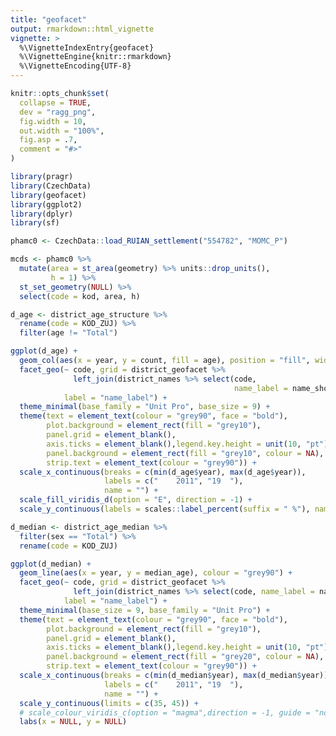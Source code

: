 ```yaml
---
title: "geofacet"
output: rmarkdown::html_vignette
vignette: >
  %\VignetteIndexEntry{geofacet}
  %\VignetteEngine{knitr::rmarkdown}
  %\VignetteEncoding{UTF-8}
---
```


```r
knitr::opts_chunk$set(
  collapse = TRUE,
  dev = "ragg_png",
  fig.width = 10,
  out.width = "100%",
  fig.asp = .7,
  comment = "#>"
)
```

```r
library(pragr)
library(CzechData)
library(geofacet)
library(ggplot2)
library(dplyr)
library(sf)
```

```r
phamc0 <- CzechData::load_RUIAN_settlement("554782", "MOMC_P")

mcds <- phamc0 %>% 
  mutate(area = st_area(geometry) %>% units::drop_units(),
         h = 1) %>% 
  st_set_geometry(NULL) %>% 
  select(code = kod, area, h)
```


```r
d_age <- district_age_structure %>% 
  rename(code = KOD_ZUJ) %>% 
  filter(age != "Total") 

ggplot(d_age) +
  geom_col(aes(x = year, y = count, fill = age), position = "fill", width = 1) +
  facet_geo(~ code, grid = district_geofacet %>% 
              left_join(district_names %>% select(code, 
                                                  name_label = name_short)),
            label = "name_label") +
  theme_minimal(base_family = "Unit Pro", base_size = 9) +
  theme(text = element_text(colour = "grey90", face = "bold"), 
        plot.background = element_rect(fill = "grey10"),
        panel.grid = element_blank(), 
        axis.ticks = element_blank(),legend.key.height = unit(10, "pt"),
        panel.background = element_rect(fill = "grey10", colour = NA), 
        strip.text = element_text(colour = "grey90")) +
  scale_x_continuous(breaks = c(min(d_age$year), max(d_age$year)), 
                     labels = c("    2011", "19  "), 
                     name = "") +
  scale_fill_viridis_d(option = "E", direction = -1) +
  scale_y_continuous(labels = scales::label_percent(suffix = " %"), name = NULL)

```

```r
d_median <- district_age_median %>% 
  filter(sex == "Total") %>% 
  rename(code = KOD_ZUJ)

ggplot(d_median) +
  geom_line(aes(x = year, y = median_age), colour = "grey90") +
  facet_geo(~ code, grid = district_geofacet %>% 
              left_join(district_names %>% select(code, name_label = name_short)),
            label = "name_label") +
  theme_minimal(base_size = 9, base_family = "Unit Pro") +
  theme(text = element_text(colour = "grey90", face = "bold"), 
        plot.background = element_rect(fill = "grey10"),
        panel.grid = element_blank(), 
        axis.ticks = element_blank(),legend.key.height = unit(10, "pt"),
        panel.background = element_rect(fill = "grey20", colour = NA), 
        strip.text = element_text(colour = "grey90")) +
  scale_x_continuous(breaks = c(min(d_median$year), max(d_median$year)), 
                     labels = c("    2011", "19  "), 
                     name = "") +
  scale_y_continuous(limits = c(35, 45)) +
  # scale_colour_viridis_c(option = "magma",direction = -1, guide = "none") +
  labs(x = NULL, y = NULL)
```



